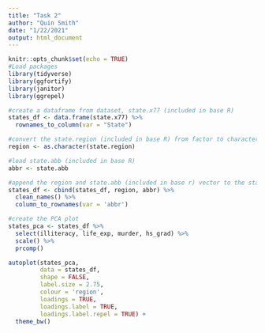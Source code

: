 ```yaml
---
title: "Task 2"
author: "Quin Smith"
date: "1/22/2021"
output: html_document
---
```


```r
knitr::opts_chunk$set(echo = TRUE)
#Load packages
library(tidyverse)
library(ggfortify)
library(janitor)
library(ggrepel)
```

```r
#create a dataframe from dataset, state.x77 (included in base R)
states_df <- data.frame(state.x77) %>% 
  rownames_to_column(var = "State")

#convert the state.region (included in base R) from factor to character vector
region <- as.character(state.region)

#load state.abb (included in base R)
abbr <- state.abb

#append the region and state.abb (included in base r) vector to the state dataframe, clean names
states_df <- cbind(states_df, region, abbr) %>% 
  clean_names() %>% 
  column_to_rownames(var = 'abbr')
```

```r
#create the PCA plot
states_pca <- states_df %>% 
  select(illiteracy, life_exp, murder, hs_grad) %>% 
  scale() %>% 
  prcomp()

autoplot(states_pca,
         data = states_df,
         shape = FALSE,
         label.size = 2.75,
         colour = 'region',
         loadings = TRUE,
         loadings.label = TRUE,
         loadings.label.repel = TRUE) +
  theme_bw()

```

